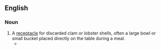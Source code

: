 ==English==

===Noun===
{{en-noun}}

# A [[receptacle]] for discarded clam or lobster shells, often a large bowl or small bucket placed directly on the table during a meal.
#* {{quote-text|lang=en|year=1897|author={{w|Rudyard Kipling}}|title=[[s:Captains Courageous|Captains Courageous]]|passage=Oh, Penn, dump these in the '''gurrybutt''', ‘fore you sleep. Kin you keep awake that long?”}}